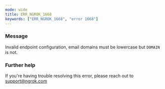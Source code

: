 ```yaml
---
mode: wide
title: ERR_NGROK_1668
keywords: ["ERR_NGROK_1668", "error 1668"]
---
```


### Message

Invalid endpoint configuration, email domains must be lowercase but `DOMAIN` is not.

### Further help

If you're having trouble resolving this error, please reach out to [support@ngrok.com](mailto:support@ngrok.com?subject=Help%20with%20ERR_NGROK_1668)
